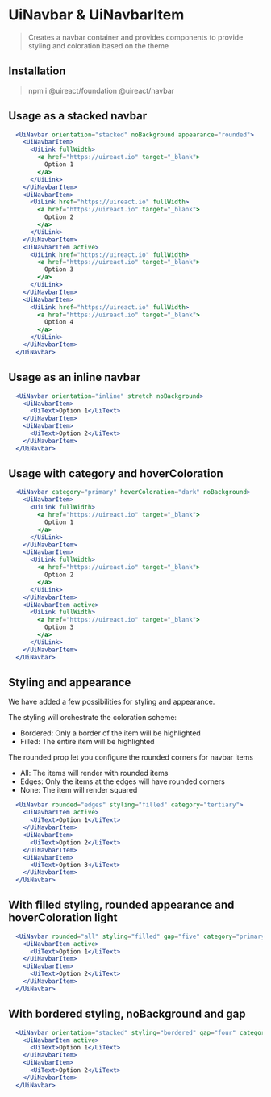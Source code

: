 
# UiNavbar & UiNavbarItem

<Metadata packageName='navbar' packageJson={packageJson} />

> Creates a navbar container and provides components to provide styling and coloration based on the theme

## Installation

> npm i @uireact/foundation @uireact/navbar

## Usage as a stacked navbar

```jsx live scope={{UiNavbar, UiNavbarItem, UiLink}}
  <UiNavbar orientation="stacked" noBackground appearance="rounded">
    <UiNavbarItem>
      <UiLink fullWidth>
        <a href="https://uireact.io" target="_blank">
          Option 1
        </a>
      </UiLink>
    </UiNavbarItem>
    <UiNavbarItem>
      <UiLink href="https://uireact.io" fullWidth>
        <a href="https://uireact.io" target="_blank">
          Option 2
        </a>
      </UiLink>
    </UiNavbarItem>
    <UiNavbarItem active>
      <UiLink href="https://uireact.io" fullWidth>
        <a href="https://uireact.io" target="_blank">
          Option 3
        </a>
      </UiLink>
    </UiNavbarItem>
    <UiNavbarItem>
      <UiLink href="https://uireact.io" fullWidth>
        <a href="https://uireact.io" target="_blank">
          Option 4
        </a>
      </UiLink>
    </UiNavbarItem>
  </UiNavbar>
```
## Usage as an inline navbar

```jsx live scope={{UiNavbar, UiNavbarItem, UiText}}
  <UiNavbar orientation="inline" stretch noBackground>
    <UiNavbarItem>
      <UiText>Option 1</UiText>
    </UiNavbarItem>
    <UiNavbarItem>
      <UiText>Option 2</UiText>
    </UiNavbarItem>
  </UiNavbar>
```

## Usage with category and hoverColoration

```jsx live scope={{UiNavbar, UiNavbarItem, UiLink, UiCard}}
  <UiNavbar category="primary" hoverColoration="dark" noBackground>
    <UiNavbarItem>
      <UiLink fullWidth>
        <a href="https://uireact.io" target="_blank">
          Option 1
        </a>
      </UiLink>
    </UiNavbarItem>
    <UiNavbarItem>
      <UiLink fullWidth>
        <a href="https://uireact.io" target="_blank">
          Option 2
        </a>
      </UiLink>
    </UiNavbarItem>
    <UiNavbarItem active>
      <UiLink fullWidth>
        <a href="https://uireact.io" target="_blank">
          Option 3
        </a>
      </UiLink>
    </UiNavbarItem>
  </UiNavbar>
```

## Styling and appearance

We have added a few possibilities for styling and appearance. 

The styling will orchestrate the coloration scheme:

- Bordered: Only a border of the item will be highlighted
- Filled: The entire item will be highlighted

The rounded prop let you configure the rounded corners for navbar items

- All: The items will render with rounded items
- Edges: Only the items at the edges will have rounded corners
- None: The item will render squared

```jsx live scope={{UiNavbar, UiNavbarItem, UiText}}
  <UiNavbar rounded="edges" styling="filled" category="tertiary">
    <UiNavbarItem active>
      <UiText>Option 1</UiText>
    </UiNavbarItem>
    <UiNavbarItem>
      <UiText>Option 2</UiText>
    </UiNavbarItem>
    <UiNavbarItem>
      <UiText>Option 3</UiText>
    </UiNavbarItem>
  </UiNavbar>
```

## With filled styling, rounded appearance and hoverColoration light

```jsx live scope={{UiNavbar, UiNavbarItem, UiText}}
  <UiNavbar rounded="all" styling="filled" gap="five" category="primary" hoverColoration="light">
    <UiNavbarItem active>
      <UiText>Option 1</UiText>
    </UiNavbarItem>
    <UiNavbarItem>
      <UiText>Option 2</UiText>
    </UiNavbarItem>
  </UiNavbar>
```

## With bordered styling, noBackground and gap

```jsx live scope={{UiNavbar, UiNavbarItem, UiText}}
  <UiNavbar orientation="stacked" styling="bordered" gap="four" category="tertiary" noBackground>
    <UiNavbarItem active>
      <UiText>Option 1</UiText>
    </UiNavbarItem>
    <UiNavbarItem>
      <UiText>Option 2</UiText>
    </UiNavbarItem>
  </UiNavbar>
```
